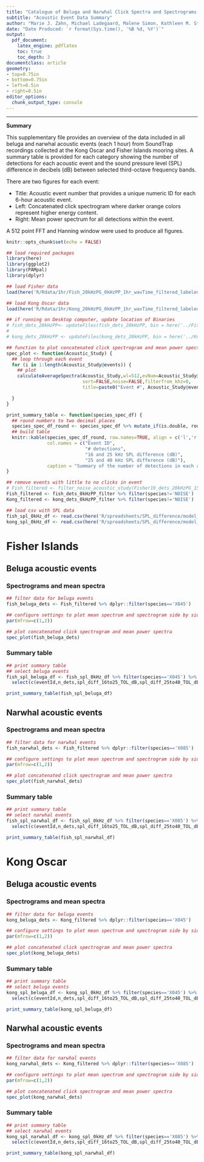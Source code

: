 ```yaml
---
title: "Catalogue of Beluga and Narwhal Click Spectra and Spectrograms from SoundTrap Recordings"
subtitle: "Acoustic Event Data Summary"
author: "Marie J. Zahn, Michael Ladegaard, Malene Simon, Kathleen M. Stafford, Taiki Sakai, Kristin L. Laidre"
date: "Date Produced: `r format(Sys.time(), '%B %d, %Y')`"
output:
  pdf_document: 
    latex_engine: pdflatex
    toc: true
    toc_depth: 3
documentclass: article
geometry:
- top=0.75in
- bottom=0.75in
- left=0.5in
- right=0.5in
editor_options: 
  chunk_output_type: console
---
```


***

**Summary**

This supplementary file provides an overview of the data included in all beluga and narwhal acoustic events (each 1 hour) from SoundTrap recordings collected at the Kong Oscar and Fisher Islands mooring sites. A summary table is provided for each category showing the number of detections for each acoustic event and the sound pressure level (SPL) difference in decibels (dB) between selected third-octave frequency bands.

There are two figures for each event:

- Title: Acoustic event number that provides a unique numeric ID for each 6-hour acoustic event.
- Left: Concatenated click spectrogram where darker orange colors represent higher energy content.
- Right: Mean power spectrum for all detections within the event.

A 512 point FFT and Hanning window were used to produce all figures.

```r
knitr::opts_chunk$set(echo = FALSE)
```

```r
## load required packages
library(here)
library(ggplot2)
library(PAMpal)
library(dplyr)
```

```r
## load Fisher data
load(here('R/Rdata/1hr/Fish_20kHzPG_0kHzPP_1hr_wavTime_filtered_labeled.rdata'))

## load Kong Oscar data
load(here('R/Rdata/1hr/Kong_20kHzPG_0kHzPP_1hr_wavTime_filtered_labeled.rdata'))

```

```r
## if running on Desktop computer, update location of Binaries
# fish_dets_20kHzPP<- updateFiles(fish_dets_20kHzPP, bin = here('../Fisher/Binaries'), db = here('../Fisher/PAM20209_Zahn_narluga_fisher.sqlite3'))
# 
# kong_dets_20kHzPP <- updateFiles(kong_dets_20kHzPP, bin = here('../Kong_Oscar/Binaries'), db = here('../Kong_Oscar/PAM20209_Zahn_narluga_kong.sqlite3'))
```

```r
## function to plot concatenated click spectrogram and mean power spectrum for each acoustic event
spec_plot <- function(Acoustic_Study) {
  ## loop through each event
  for (i in 1:length(Acoustic_Study@events)) {
    ## plot
    calculateAverageSpectra(Acoustic_Study,wl=512,evNum=Acoustic_Study@events[[i]]@id,
                            sort=FALSE,noise=FALSE,filterfrom_khz=0,
                            title=paste0("Event #", Acoustic_Study@events[[i]]@id),norm=TRUE)

  }
}
```

```r
print_summary_table <- function(species_spec_df) {
  ## round numbers to two decimal places
  species_spec_df_round <- species_spec_df %>% mutate_if(is.double, round, 2)
  ## build table
  knitr::kable(species_spec_df_round, row.names=TRUE, align = c('l','r','r','r'),
               col.names = c("Event ID",
                             "# detections",
                             "16 and 25 kHz SPL difference (dB)",
                             "25 and 40 kHz SPL difference (dB)"),
               caption = "Summary of the number of detections in each acoustic event with unique ID's and the mean sound pressure level (SPL) difference between the (1) 16 and 25 kHz, and (2) 25 and 40 kHz third-octave bands.")
}

```

```r
## remove events with little to no clicks in event
# Fish_filtered <- filter_noise_acoustic_study(Fisher19_dets_20kHzPG_15kHzPP)
Fish_filtered <- fish_dets_0kHzPP_filter %>% filter(species!='NOISE')
Kong_filtered <- kong_dets_0kHzPP_filter %>% filter(species!='NOISE')

## load csv with SPL data
fish_spl_0kHz_df <- read.csv(here('R/spreadsheets/SPL_difference/model_input/testing_fish_data_spl_diff_0kHz_highpass.csv'))
kong_spl_0kHz_df <- read.csv(here('R/spreadsheets/SPL_difference/model_input/testing_kong_data_spl_diff_0kHz_highpass.csv'))
```

# Fisher Islands

## Beluga acoustic events

### Spectrograms and mean spectra

```r
## filter data for beluga events
fish_beluga_dets <- Fish_filtered %>% dplyr::filter(species=='X045')

## configure settings to plot mean spectrum and spectrogram side by side
par(mfrow=c(1,2))

## plot concatenated click spectrogram and mean power spectra
spec_plot(fish_beluga_dets)
```

### Summary table

```r
## print summary table
## select beluga events
fish_spl_beluga_df <- fish_spl_0kHz_df %>% filter(species=='X045') %>% 
  select(c(eventId,n_dets,spl_diff_16to25_TOL_dB,spl_diff_25to40_TOL_dB))

print_summary_table(fish_spl_beluga_df)

```

\vspace{0.5in}

## Narwhal acoustic events

### Spectrograms and mean spectra

```r
## filter data for narwhal events
fish_narwhal_dets <- Fish_filtered %>% dplyr::filter(species=='X085')

## configure settings to plot mean spectrum and spectrogram side by side
par(mfrow=c(1,2))

## plot concatenated click spectrogram and mean power spectra
spec_plot(fish_narwhal_dets)
```

### Summary table

```r
## print summary table
## select narwhal events
fish_spl_narwhal_df <- fish_spl_0kHz_df %>% filter(species=='X085') %>%
  select(c(eventId,n_dets,spl_diff_16to25_TOL_dB,spl_diff_25to40_TOL_dB))

print_summary_table(fish_spl_narwhal_df)

```


\vspace{0.5in}

# Kong Oscar

## Beluga acoustic events

### Spectrograms and mean spectra

```r
## filter data for beluga events
kong_beluga_dets <- Kong_filtered %>% dplyr::filter(species=='X045')

## configure settings to plot mean spectrum and spectrogram side by side
par(mfrow=c(1,2))

## plot concatenated click spectrogram and mean power spectra
spec_plot(kong_beluga_dets)
```

### Summary table

```r
## print summary table
## select beluga events
kong_spl_beluga_df <- kong_spl_0kHz_df %>% filter(species=='X045') %>%
  select(c(eventId,n_dets,spl_diff_16to25_TOL_dB,spl_diff_25to40_TOL_dB))

print_summary_table(kong_spl_beluga_df)

```

\vspace{0.5in}

## Narwhal acoustic events

### Spectrograms and mean spectra

```r
## filter data for narwhal events
kong_narwhal_dets <- Kong_filtered %>% dplyr::filter(species=='X085')

## configure settings to plot mean spectrum and spectrogram side by side
par(mfrow=c(1,2))

## plot concatenated click spectrogram and mean power spectra
spec_plot(kong_narwhal_dets)
```

### Summary table

```r
## print summary table
## select narwhal events
kong_spl_narwhal_df <- kong_spl_0kHz_df %>% filter(species=='X085') %>%
  select(c(eventId,n_dets,spl_diff_16to25_TOL_dB,spl_diff_25to40_TOL_dB))

print_summary_table(kong_spl_narwhal_df)

```

\vspace{0.5in}
